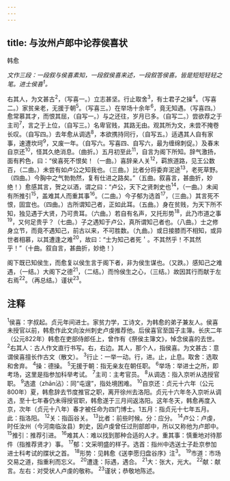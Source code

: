 ```yaml
---
---
---
```

title: 与汝州卢郎中论荐侯喜状
---



韩愈

*文作三段：一段叙与侯喜素知，一段叙侯喜来述，一段叙答侯喜。皆是短短轻轻之笔。进士侯喜<sup>1</sup>。*

右其人，为文甚古<sup>2</sup>，（写喜一。）立志甚坚。行止取舍<sup>3</sup>，有士君子之操<sup>4</sup>。（写喜二。）家贫亲老，无援于朝<sup>5</sup>。（写喜三。）在举场十余年<sup>6</sup>，竟无知遇。（写喜四。）愈常慕其才，而恨其屈，（自写一。）与之还往，岁月已多。（自写二。）尝欲荐之于主司<sup>7</sup>，言之于上位，（自写三。）名卑官贱，其路无由。观其所为文，未尝不掩卷长叹。（自写四。）去年愈从调选<sup>8</sup>，本欲携持同行，（自写五。）适遇其人自有家事，速遭坎坷<sup>9</sup>，又废一年。（自写六。写喜四、自写六，最为缠绵刺促。）及春末自京还<sup>10</sup>，怪其久绝消息。（曲折。）五月初至此<sup>11</sup>，自言为阁下所知。辞气激扬，面有矜色，曰：“侯喜死不恨矣！（一曲。）喜辞亲人关<sup>12</sup>，羁旅道路，见王公数百，（二曲。）未尝有如卢公之知我也。（三曲。）比者分将委弃泥途<sup>13</sup>，老死草野。（四曲。）今胸中之气勃勃然，复有仕进之路矣。”（五曲。叙喜言，甚曲折，妙绝！）愈感其言，贺之以酒，谓之曰：“卢公，天下之贤刺史也<sup>14</sup>，（一曲。）未闻有所推引<sup>15</sup>，盖难其人而重其事<sup>16</sup>。（二曲。）今子郁为选首<sup>17</sup>，（三曲。）其言死不恨，固宜也。（四曲。）古所谓知己者，正如此耳。（五曲。）身在贫贱，为天下所不知，独见遇于大贤，乃可贵耳。（六曲。）若自有名声，又托形势<sup>18</sup>，此乃市道之事<sup>19</sup>，又何足贵乎？（七曲。）子之遇知于卢公，真所谓知己者也。（八曲。）士之修身立节，而竟不遇知己，前古以来，不可胜数。（九曲。）或日接膝而不相知，或异世者相慕，以其遭逢之难<sup>20</sup>，故曰：“士为知己者死＇。不其然乎！不其然乎！”（十曲。叙自言，甚曲折，妙绝！）

阁下既已知侯生，而愈复以侯生言于阁下者，非为侯生谋也。（又跌。）感知己之难遇，（一结。）大阁下之德<sup>21</sup>，（二结。）而怜侯生之心，（三结。）故因其行而献于左右焉<sup>22</sup>。（再总结。）谨状<sup>23</sup>。

## 注释

<sup>1</sup>侯喜：字叔起。贞元年间进士。家贫力学，工诗文，为韩愈的弟子兼友人。侯喜未授官以前，韩愈作此文向汝州刺史卢虔推荐他。后侯喜官至国子主簿。长庆二年（公元822年）韩愈在吏部侍郎任上，曾作有《祭侯主簿文》，悼念侯喜的去世。
<sup>2</sup>右其人：古人作文直行书写。右，右边。其人，那个人，指侯喜。为文甚古：意谓侯喜擅长作古文（散文）。
<sup>3</sup>行止：一举一动。行，进。止，止息。取舍：选取和舍弃。
<sup>4</sup>操：德操。
<sup>5</sup>无援于朝：指无亲友在朝任职。
<sup>6</sup>举场：举进士之所，即考场，这里是指参加科举考试。
<sup>7</sup>主司：主考官员。
<sup>8</sup>从调选：指入京听从选授官职。
<sup>9</sup>选遣（zhān沾）：同“屯遚”，指处境困难。
<sup>10</sup>自京还：贞元十六年（公元800年）夏，韩愈辞去节度推官之职，离开徐州去洛阳。贞元十六年冬入京听从调选，至十七年春仍未得授官职，韩愈遂于三月间返洛阳。这年冬天，韩愈再度入京，次年（贞元十八年）春才被任命为四门博士。1五月：指贞元十七年五月。此：指洛阳。
<sup>12</sup>关：指函谷关。
<sup>13</sup>比者：前些时候。分：应分。
<sup>14</sup>卢公：卢虔，时任汝州（今河南临汝县）刺史，因卢虔曾任过刑部郎中，所以又称他为卢郎中。
<sup>15</sup>推引：推荐引进。
<sup>16</sup>难其人：难以找到那种合适的人才。重其事：慎重地对待那件（指推荐贤才）事。
<sup>17</sup>郁：文采明盛的样子。选首：指州中选送士子赴京参加进士科考试的牒状之首。
<sup>18</sup>形势：见韩愈《送李愿归盘谷序》注<sup>3</sup>。
<sup>19</sup>市道：市场交易之道，指重利而忘义。
<sup>20</sup>遭逢：际遇，遇合。
<sup>21</sup>大：张大，光大。
<sup>22</sup>献：献言。左右：对受状人卢虔的敬称。
<sup>23</sup>谨状；恭敬地陈述。
